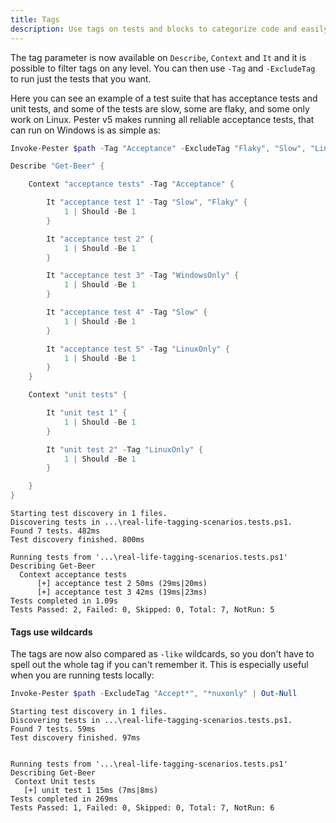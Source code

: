 ```yaml
---
title: Tags
description: Use tags on tests and blocks to categorize code and easily choose which tests to run with simple parameters
---
```


The tag parameter is now available on `Describe`, `Context` and `It` and it is possible to filter tags on any level. You can then use `-Tag` and `-ExcludeTag` to run just the tests that you want.

Here you can see an example of a test suite that has acceptance tests and unit tests, and some of the tests are slow, some are flaky, and some only work on Linux. Pester v5 makes running all reliable acceptance tests, that can run on Windows is as simple as:


```powershell
Invoke-Pester $path -Tag "Acceptance" -ExcludeTag "Flaky", "Slow", "LinuxOnly"
```

```powershell
Describe "Get-Beer" {

    Context "acceptance tests" -Tag "Acceptance" {

        It "acceptance test 1" -Tag "Slow", "Flaky" {
            1 | Should -Be 1
        }

        It "acceptance test 2" {
            1 | Should -Be 1
        }

        It "acceptance test 3" -Tag "WindowsOnly" {
            1 | Should -Be 1
        }

        It "acceptance test 4" -Tag "Slow" {
            1 | Should -Be 1
        }

        It "acceptance test 5" -Tag "LinuxOnly" {
            1 | Should -Be 1
        }
    }

    Context "unit tests" {

        It "unit test 1" {
            1 | Should -Be 1
        }

        It "unit test 2" -Tag "LinuxOnly" {
            1 | Should -Be 1
        }

    }
}
```

```
Starting test discovery in 1 files.
Discovering tests in ...\real-life-tagging-scenarios.tests.ps1.
Found 7 tests. 482ms
Test discovery finished. 800ms

Running tests from '...\real-life-tagging-scenarios.tests.ps1'
Describing Get-Beer
  Context acceptance tests
      [+] acceptance test 2 50ms (29ms|20ms)
      [+] acceptance test 3 42ms (19ms|23ms)
Tests completed in 1.09s
Tests Passed: 2, Failed: 0, Skipped: 0, Total: 7, NotRun: 5
```

#### Tags use wildcards

The tags are now also compared as `-like` wildcards, so you don't have to spell out the whole tag if you can't remember it. This is especially useful when you are running tests locally:

```powershell
Invoke-Pester $path -ExcludeTag "Accept*", "*nuxonly" | Out-Null
```
```
Starting test discovery in 1 files.
Discovering tests in ...\real-life-tagging-scenarios.tests.ps1.
Found 7 tests. 59ms
Test discovery finished. 97ms


Running tests from '...\real-life-tagging-scenarios.tests.ps1'
Describing Get-Beer
 Context Unit tests
   [+] unit test 1 15ms (7ms|8ms)
Tests completed in 269ms
Tests Passed: 1, Failed: 0, Skipped: 0, Total: 7, NotRun: 6
```
